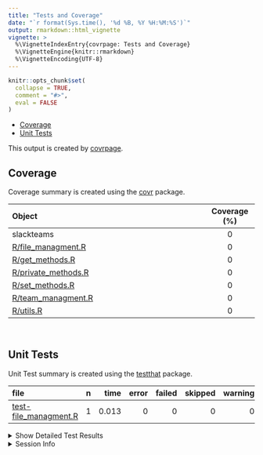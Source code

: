 ```yaml
---
title: "Tests and Coverage"
date: "`r format(Sys.time(), '%d %B, %Y %H:%M:%S')`"
output: rmarkdown::html_vignette
vignette: >
  %\VignetteIndexEntry{covrpage: Tests and Coverage}
  %\VignetteEngine{knitr::rmarkdown}
  %\VignetteEncoding{UTF-8}
---
```

  
```r
knitr::opts_chunk$set(
  collapse = TRUE,
  comment = "#>",
  eval = FALSE
)
```

<!--- Placeholder for tests/README.md Do Not Edit--->
  - [Coverage](#coverage)
  - [Unit Tests](#unit-tests)

This output is created by
[covrpage](https://github.com/metrumresearchgroup/covrpage).

## Coverage

Coverage summary is created using the
[covr](https://github.com/r-lib/covr) package.

| Object                                         | Coverage (%) |
| :--------------------------------------------- | :----------: |
| slackteams                                     |      0       |
| [R/file\_managment.R](https://github.com/yonicd/slackteams/tree/HEAD/R/file_managment.R)   |      0       |
| [R/get\_methods.R](https://github.com/yonicd/slackteams/tree/HEAD/R/get_methods.R)         |      0       |
| [R/private\_methods.R](https://github.com/yonicd/slackteams/tree/HEAD/R/private_methods.R) |      0       |
| [R/set\_methods.R](https://github.com/yonicd/slackteams/tree/HEAD/R/set_methods.R)         |      0       |
| [R/team\_managment.R](https://github.com/yonicd/slackteams/tree/HEAD/R/team_managment.R)   |      0       |
| [R/utils.R](https://github.com/yonicd/slackteams/tree/HEAD/R/utils.R)                      |      0       |

<br>

## Unit Tests

Unit Test summary is created using the
[testthat](https://github.com/r-lib/testthat)
package.

| file                                                     | n |  time | error | failed | skipped | warning |
| :------------------------------------------------------- | -: | ----: | ----: | -----: | ------: | ------: |
| [test-file\_managment.R](https://github.com/yonicd/slackteams/tree/HEAD/tests/testthat/test-file_managment.R) | 1 | 0.013 |     0 |      0 |       0 |       0 |

<details closed>

<summary> Show Detailed Test Results
</summary>

| file                                                        | context         | test                 | status | n |  time |
| :---------------------------------------------------------- | :-------------- | :------------------- | :----- | -: | ----: |
| [test-file\_managment.R](https://github.com/yonicd/slackteams/tree/HEAD/tests/testthat/test-file_managment.R#L2) | file\_managment | multiplication works | PASS   | 1 | 0.013 |

</details>

<details>

<summary> Session Info </summary>

| Field    | Value                               |
| :------- | :---------------------------------- |
| Version  | R version 3.6.1 (2019-07-05)        |
| Platform | x86\_64-apple-darwin15.6.0 (64-bit) |
| Running  | macOS Mojave 10.14.5                |
| Language | en\_US                              |
| Timezone | America/New\_York                   |

| Package  | Version |
| :------- | :------ |
| testthat | 2.2.1   |
| covr     | 3.3.0   |
| covrpage | 0.0.70  |

</details>

<!--- Final Status : pass --->
